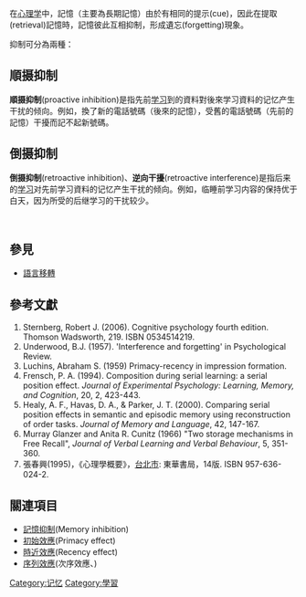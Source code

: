 在[[心理学|心理学]]中，記憶（主要為長期記憶）由於有相同的提示(cue)，因此在提取(retrieval)記憶時，記憶彼此互相抑制，形成遺忘(forgetting)現象。

抑制可分為兩種：
==順摄抑制==
'''順摄抑制'''(proactive inhibition)是指先前[[学习|学习]]到的資料對後來学习資料的记忆产生干扰的倾向。例如，換了新的電話號碼（後來的記憶），受舊的電話號碼（先前的記憶）干擾而記不起新號碼。

==倒摄抑制==
'''倒摄抑制'''(retroactive inhibition)、'''逆向干擾'''(retroactive interference)是指后来的[[学习|学习]]对先前学习資料的记忆产生干扰的倾向。例如，临睡前学习内容的保持优于白天，因为所受的后继学习的干扰较少。

<br />

== 參見 ==

* [[語言移轉|語言移轉]]

==參考文獻==
<div class="references-small">
#Sternberg, Robert J. (2006). Cognitive psychology fourth edition. Thomson Wadsworth, 219. ISBN 0534514219.
#Underwood, B.J. (1957). 'Interference and forgetting' in Psychological Review.
#Luchins, Abraham S. (1959) Primacy-recency in impression formation.
#Frensch, P. A. (1994). Composition during serial learning: a serial position effect. ''Journal of Experimental Psychology: Learning, Memory, and Cognition'', 20, 2, 423-443.
#Healy, A. F., Havas, D. A., & Parker, J. T. (2000). Comparing serial position effects in semantic and episodic memory using reconstruction of order tasks. ''Journal of Memory and Language'', 42, 147-167.
#Murray Glanzer and Anita R. Cunitz (1966) "Two storage mechanisms in Free Recall", ''Journal of Verbal Learning and Verbal Behaviour'', 5, 351-360.
#張春興(1995)，《心理學概要》，[[台北市|台北市]]: 東華書局，14版. ISBN 957-636-024-2.
</div>

==關連項目==
*[[記憶抑制|記憶抑制]](Memory inhibition)
*[[初始效應|初始效應]](Primacy effect)
*[[時近效應|時近效應]](Recency effect)
*[[序列效應|序列效應]](次序效應、{{lang|en|Serial position effect}})

{{记忆}}
[[Category:记忆|Category:记忆]]
[[Category:學習|Category:學習]]